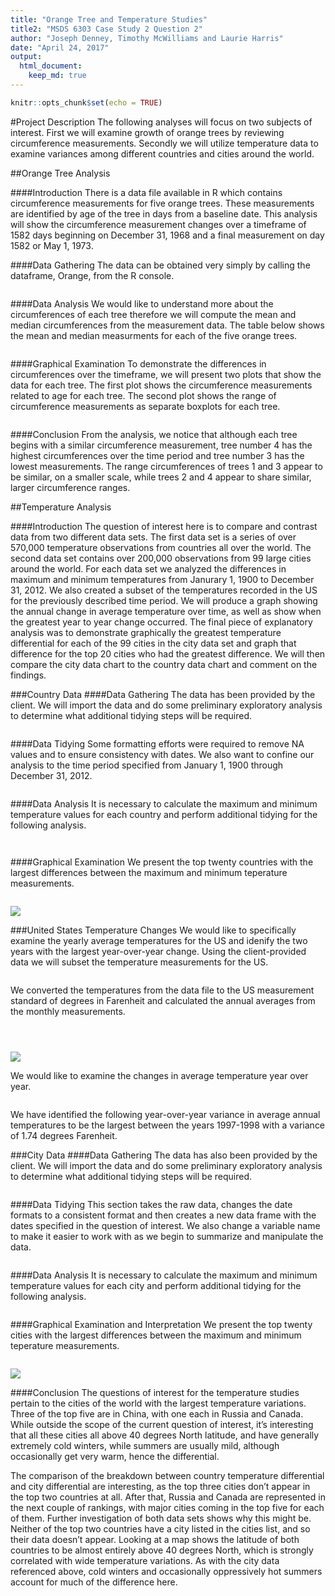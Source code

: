 ---
title: "Orange Tree and Temperature Studies"
title2: "MSDS 6303 Case Study 2 Question 2"
author: "Joseph Denney, Timothy McWilliams and Laurie Harris"
date: "April 24, 2017"
output:
  html_document:
    keep_md: true
---

```{r setup, include=FALSE}
knitr::opts_chunk$set(echo = TRUE)
```

#Project Description
The following analyses will focus on two subjects of interest.  First we will examine growth of orange trees by reviewing circumference measurements.  Secondly we will utilize temperature data to examine variances among different countries and cities around the world.

##Orange Tree Analysis

####Introduction
There is a data file available in R which contains circumference measurements for five orange trees.  These measurements are identified by age of the tree in days from a baseline date.  This analysis will show the circumference measurement changes over a timeframe of 1582 days beginning on December 31, 1968 and a final measurement on day 1582 or May 1, 1973.

####Data Gathering
The data can be obtained very simply by calling the dataframe, Orange, from the R console.
```{r,code=readLines('Orange_Data.R'),eval = TRUE}
```

####Data Analysis
We would like to understand more about the circumferences of each tree therefore we will compute the mean and median circumferences from the measurement data. The table below shows the mean and median measurments for each of the five orange trees.
```{r,code=readLines('Orange_Calc.R'),eval = TRUE}
```

####Graphical Examination
To demonstrate the differences in circumferences over the timeframe, we will present two plots that show the data for each tree.  The first plot shows the circumference measurements related to age for each tree.  The second plot shows the range of circumference measurements as separate boxplots for each tree.  
```{r,code=readLines('Orange_Plots.R'),eval = TRUE}
```

####Conclusion
From the analysis, we notice that although each tree begins with a similar circumference measurement, tree number 4 has the highest circumferences over the time period and tree number 3 has the lowest measurements.  The range circumferences of trees 1 and 3 appear to be similar, on a smaller scale, while trees 2 and 4 appear to share similar, larger circumference ranges.


##Temperature Analysis

####Introduction
The question of interest here is to compare and contrast data from two different data sets. The first data set is a series of over 570,000 temperature observations from countries all over the world. The second data set contains over 200,000 observations from 99 large cities around the world. For each data set we analyzed the differences in maximum and minimum temperatures from Janurary 1, 1900 to December 31, 2012. We also created a subset of the temperatures recorded in the US for the previously described time period. We will produce a graph showing the annual change in average temperature over time, as well as show when the greatest year to year change occurred. The final piece of explanatory analysis was to demonstrate graphically the greatest temperature differential for each of the 99 cities in the city data set and graph that difference for the top 20 cities who had the greatest difference. We will then compare the city data chart to the country data chart and comment on the findings. 

###Country Data
####Data Gathering
The data has been provided by the client. We will import the data and do some preliminary exploratory analysis to determine what additional tidying steps will be required.

```{r,code=readLines('TempData.R'),eval = FALSE}
```

####Data Tidying
Some formatting efforts were required to remove NA values and to ensure consistency with dates.  We also want to confine our analysis to the time period specified from January 1, 1900 through December 31, 2012.

```{r,code=readLines('TempDataCleanUp.R'),eval = FALSE}
```

####Data Analysis
It is necessary to calculate the maximum and minimum temperature values for each country and perform additional tidying for the following analysis.

```{r,code=readLines('MaxandMin.R'),eval = FALSE}
```

```{r,code=readLines('MergeData.R'),eval = FALSE}
```

####Graphical Examination
We present the top twenty countries with the largest differences between the maximum and minimum teperature measurements.

```{r,code=readLines('Top20Countries_Plot.R'),eval = FALSE}
```
![](countryplot.png)

###United States Temperature Changes
We would like to specifically examine the yearly average temperatures for the US and idenify the two years with the largest year-over-year change.  Using the client-provided data we will subset the temperature measurements for the US.

```{r,code=readLines('USTemp.R'),eval = FALSE}
```

We converted the temperatures from the data file to the US measurement standard of degrees in Farenheit and calculated the annual averages from the monthly measurements.

```{r,code=readLines('DegreeF.R'),eval = FALSE}
```

```{r,code=readLines('AnnualLandTemp.R'),eval = FALSE}
```

```{r,code=readLines('ALT_Plot.R'),eval = FALSE}
```
![](altplot.png)

We would like to examine the changes in average temperature year over year. 

```{r,code=readLines('YearCalcDiff.R'),eval = FALSE}
```

We have identified the following year-over-year variance in average annual temperatures to be the largest between the years 1997-1998 with a variance of 1.74 degrees Farenheit.

###City Data
####Data Gathering
The data has also been provided by the client. We will import the data and do some preliminary exploratory analysis to determine what additional tidying steps will be required.

```{r,code=readLines('CityTemperature.R'),eval = FALSE}
```

####Data Tidying
This section takes the raw data, changes the date formats to a consistent format and then creates a new data frame with the dates specified in the question of interest. We also change a variable name to make it easier to work with as we begin to summarize and manipulate the data.

```{r,code=readLines('CityDataCleanUp.R'),eval = FALSE}
```

####Data Analysis
It is necessary to calculate the maximum and minimum temperature values for each city and perform additional tidying for the following analysis.

```{r,code=readLines('CityMaxandMin.R'),eval = FALSE}
```

####Graphical Examination and Interpretation
We present the top twenty cities with the largest differences between the maximum and minimum teperature measurements.

```{r,code=readLines('Top20Cities_Plot.R'),eval = FALSE}
```

![](cityplot.png)

####Conclusion
The questions of interest for the temperature studies pertain to the cities of the world with the largest temperature variations. Three of the top five are in China, with one each in Russia and Canada. While outside the scope of the current question of interest, it’s interesting that all these cities all above 40 degrees North latitude, and have generally extremely cold winters, while summers are usually mild, although occasionally get very warm, hence the differential.

The comparison of the breakdown between country temperature differential and  city differential are interesting, as the top three cities don’t appear in the top two countries at all. After that, Russia and Canada are represented in the next couple of rankings, with major cities coming in the top five for each of them. Further investigation of both data sets shows why this might be. Neither of the top two countries have a city listed in the cities list, and so their data doesn’t appear. Looking at a map shows the latitude of both countries to be almost entirely above 40 degrees North, which is strongly correlated with wide temperature variations. As with the city data referenced above, cold winters and occasionally oppressively hot summers account for much of the difference here. 
